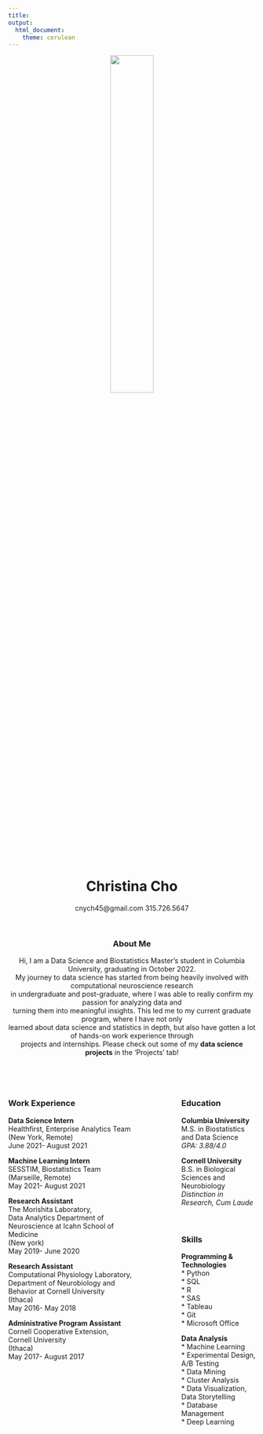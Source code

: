 ```yaml
---
title: 
output: 
  html_document:
    theme: cerulean
---
```

<center>
<img src = "images/Picture1.JPG" style = "width: 42%">

# Christina Cho

cnych45@gmail.com 315.726.5647

<br />

### About Me

Hi, I am a Data Science and Biostatistics Master's student in Columbia University, graduating in October 2022.<br />
My journey to data science has started from being heavily involved with computational neuroscience research<br />
in undergraduate and post-graduate, where I was able to really confirm my passion for analyzing data 
and<br/> turning them into meaningful insights.
This led me to my current graduate program, where I have not only<br/> learned about data science and statistics in depth, but also have gotten a lot of hands-on work experience through<br/> projects and internships.
Please check out some of my **data science projects** in the 'Projects' tab!

<br/>
<br/>

<style>
.column-left{
  float: left;
  width: 50%;
  text-align: left;
}
.column-right{
  float: right;
  width: 30%;
  text-align: left;
}
</style>

<div class="column-left">
### Work Experience 

**Data Science Intern**<br/>
Healthfirst, Enterprise Analytics Team<br/>
(New York, Remote)<br/>
June 2021- August 2021<br/>

**Machine Learning Intern**<br/>
SESSTIM, Biostatistics Team<br/>
(Marseille, Remote)<br/>
May 2021- August 2021<br/>

**Research Assistant**<br/>
The Morishita Laboratory, <br/>Data Analytics Department of Neuroscience at Icahn School of Medicine<br/>
(New york)<br/>
May 2019- June 2020

**Research Assistant**<br/>
Computational Physiology Laboratory,<br/> Department of Neurobiology and Behavior at Cornell University<br/>
(Ithaca)<br/>
May 2016- May 2018

**Administrative Program Assistant**<br/>
Cornell Cooperative Extension,<br/>
Cornell University<br/>
(Ithaca)<br/>
May 2017- August 2017

</div>

<div class="column-right">
### Education

**Columbia University**<br/>
M.S. in Biostatistics and Data Science<br/>  *GPA: 3.88/4.0*<br/>

**Cornell University**<br/>
B.S. in Biological Sciences and Neurobiology<br/> 
*Distinction in Research, Cum Laude*<br/>
<br/>
<br/>

### Skills
**Programming & Technologies** <br />
* Python <br/>
* SQL <br/>
* R<br/>
* SAS<br/>
* Tableau<br/>
* Git<br/>
* Microsoft Office<br/> 

**Data Analysis**<br/>
* Machine Learning<br/>
* Experimental Design, A/B Testing<br/>
* Data Mining<br/> 
* Cluster Analysis<br/>
* Data Visualization, Data Storytelling<br/> 
* Database Management<br/> 
* Deep Learning 

</div>
</center>



